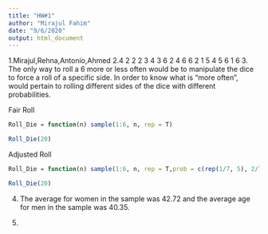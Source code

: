 ```yaml
---
title: "HW#1"
author: "Mirajul Fahim"
date: "9/6/2020"
output: html_document
---
```



1.Mirajul,Rehna,Antonio,Ahmed
2.4 2 2 2 3 4 3 6 2 4 6 6 2 1 5 4 5 6 1 6
3. The only way to roll a 6 more or less often would be to manipulate the dice to force a roll of a specific side. In order to know what is "more often", would pertain to rolling different sides of the dice with different probabilities. 

Fair Roll
```r
Roll_Die = function(n) sample(1:6, n, rep = T)

Roll_Die(20)
```

Adjusted Roll
```r
Roll_Die = function(n) sample(1:6, n, rep = T,prob = c(rep(1/7, 5), 2/7))

Roll_Die(20)

```

4. The average for women in the sample was 42.72 and the average age for men in the sample was 40.35.

5.
